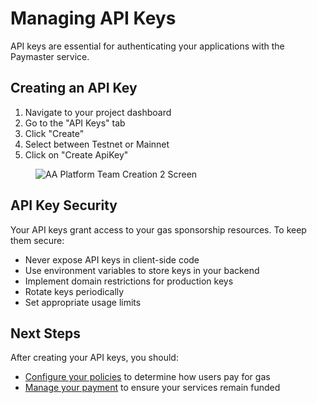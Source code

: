 
# Managing API Keys

API keys are essential for authenticating your applications with the Paymaster service.

## Creating an API Key

1. Navigate to your project dashboard
2. Go to the "API Keys" tab
3. Click "Create"
4. Select between Testnet or Mainnet
5. Click on "Create ApiKey"

<div className="mt-8 mb-8">
  <figure className="text-center">
    <img 
      src="/assets/aaPlatform/gifs/createapi.gif" 
      alt="AA Platform Team Creation 2 Screen"
      className="mx-auto rounded-lg shadow-md"
    />
  </figure>
</div>

## API Key Security

Your API keys grant access to your gas sponsorship resources. To keep them secure:

- Never expose API keys in client-side code
- Use environment variables to store keys in your backend
- Implement domain restrictions for production keys
- Rotate keys periodically
- Set appropriate usage limits

## Next Steps

After creating your API keys, you should:
- [Configure your policies](/en/developer-tools/aa-platform/configuring-policies) to determine how users pay for gas
- [Manage your payment](/en/developer-tools/aa-platform/payment-management) to ensure your services remain funded

<PageFeedback path="/en/developer-tools/aa-platform/managing-api-keys" /> 